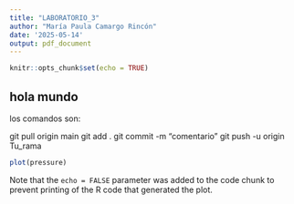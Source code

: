 ```yaml
---
title: "LABORATORIO_3"
author: "María Paula Camargo Rincón"
date: '2025-05-14'
output: pdf_document
---
```


```r
knitr::opts_chunk$set(echo = TRUE)
```

## hola mundo
los comandos son:

git pull origin main
git add .
git commit -m "comentario"
git push -u origin Tu_rama


```r
plot(pressure)
```

Note that the `echo = FALSE` parameter was added to the code chunk to prevent printing of the R code that generated the plot.
